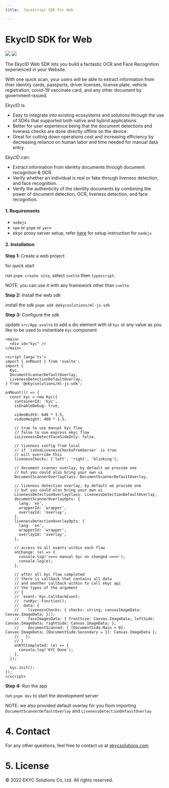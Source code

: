 ```yaml
---
title:  Javascript SDK For Web

---
```


# EkycID SDK for Web
![](https://img.shields.io/badge/platform-flutter-blue) ![](https://img.shields.io/github/v/tag/EKYCSolutions/ekyc-id-flutter?label=version)

The EkycID Web SDK lets you build a factastic OCR and Face Recognition experienced in your Website.

With one quick scan, your users will be able to extract information from thier identity cards, passports, driver licenses, license plate, vehicle registration, covid-19 vaccinate card, and any other document by government-issued.


EkycID is:
* Easy to integrate into existing ecosystems and solutions through the use of SDKs that supported both native and hybrid applications.
* Better for user experience being that the document detections and liveness checks are done directly offline on the device.
* Great for cutting down operations cost and increasing efficiency by decreasing reliance on human labor and time needed for manual data entry. 


EkycID can:
* Extract information from identity documents through document recognition & OCR.
* Verify whether an individual is real or fake through liveness detection, and face recognition. 
* Verify the authenticity of the identity documents by combining the power of document detection, OCR, liveness detection, and face recognition.

#### 1. Requirements

- `nodejs`
- `npm` or `pnpm` or `yarn`
- ekyc proxy server setup, refer [here](https://github.com/EKYCSolutions/node-sdk) for setup instruction for `nodejs`

#### 2. Installation

**Step 1:** Create a web project

for quick start

run `pnpm create vite`, select `svelte` then `typescript`.

NOTE: you can use it with any framework other than `svelte`

**Step 2:** Install the web sdk

install the sdk `pnpm add @ekycsolutions/ml-js-sdk`

**Step 3:** Configure the sdk

update `src/App.svelte` to add a div element with id `kyc` or any value as you like to be used to instantiate `Kyc` component
  ```svelte
  <main>
    <div id="kyc" />
  </main>

  <script lang='ts'>
  import { onMount } from 'svelte';
  import {
    Kyc,
    DocumentScannerDefaultOverlay,
    LivenessDetectionDefaultOverlay,
  } from '@ekycsolutions/ml-js-sdk';

  onMount(() => {
    const kyc = new Kyc({
      containerId: 'kyc',
      isEnableDebug: true,

      videoWidth: 640 * 1.5,
      videoHeight: 480 * 1.5,

      // true to use manual kyc flow
      // false to use express ekyc flow
      isLivenessDetectFaceSideOnly: false,

      // liveness config from local
      // if `isUseLivenessChecksFromServer` is true
      // will override this
      livenessChecks: ['left', 'right', 'blinking'],

      // document scanner overlay, by default we provide one
      // but you could also bring your own ui
      DocumentScannerOverlayClass: DocumentScannerDefaultOverlay,

      // liveness detection overlay, by default we provide one
      // but you could also bring your own ui
      LivenessDetectionOverlayClass: LivenessDetectionDefaultOverlay,
      documentScannerOverlayOpts: {
        lang: 'en',
        wrapperId: 'wrapper',
        overlayId: 'overlay',
      },
      livenessDetectionOverlayOpts: {
        lang: 'en',
        wrapperId: 'wrapper',
        overlayId: 'overlay',
      },

      // access to all events within each flow
      onChange: (e) => {
        console.log('==== manual kyc on changed ====');
        console.log(e);
      },

      // after all kyc flow completed
      // there is callback that contains all data
      // and another callback within to call ekyc api
      // the types of the argument
      // {
      //  event: Kyc.CallbackEvent;
      //  runKyc: Function();
      //  data: {
      //    livenessChecks: { checks: string; canvasImageData: Canvas.ImageData; }[];
      //    faceImagesData: { frontSize: Canvas.ImageData; leftSide: Canvas.ImageData; rightSide: Canvas.ImageData; };
      //    documentScanned: { [DocumentSide.Main = 0]: Canvas.ImageData; [DocumentSide.Secondary = 1]: Canvas.ImageData };
      //   };
      // }
      onKYCCompleted: (e) => {
        console.log('KYC Done');
      },
    });

    kyc.init();
  });
  </script>
```

**Step 4:** Run the app

run `pnpm dev` to start the development server

NOTE: we also provided default overlay for you from importing `DocumentScannerDefaultOverlay` and `LivenessDetectionDefaultOverlay`

# 4. Contact
<p>For any other questions, feel free to contact us at 
  <a href="https://ekycsolutions.com/">ekycsolutions.com</a>
</p>

# 5. License
© 2022 EKYC Solutions Co, Ltd. All rights reserved.